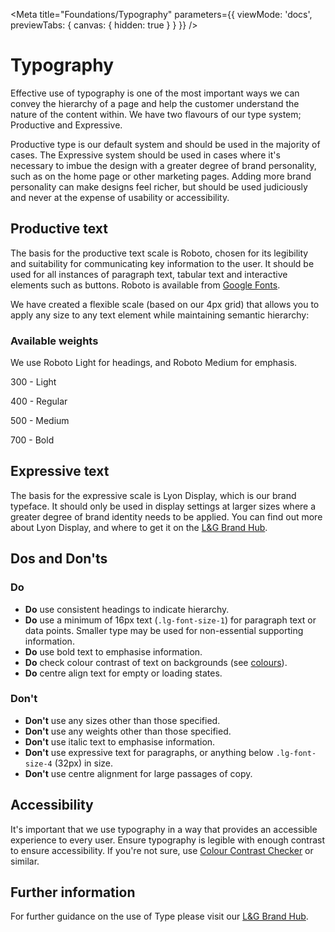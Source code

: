 
<Meta title="Foundations/Typography" parameters={{ viewMode: 'docs', previewTabs: { canvas: { hidden: true } } }} />

# Typography

<p class="standfirst">Effective use of typography is one of the most important ways we can convey the hierarchy of a page and help the customer understand the nature of the content within. We have two flavours of our type system; Productive and Expressive.</p>

Productive type is our default system and should be used in the majority of cases. The Expressive system should be used in cases where it's necessary to imbue the design with a greater degree of brand personality, such as on the home page or other marketing pages. Adding more brand personality can make designs feel richer, but should be used judiciously and never at the expense of usability or accessibility.

## Productive text

The basis for the productive text scale is Roboto, chosen for its legibility and suitability for communicating key information to the user. It should be used for all instances of paragraph text, tabular text and interactive elements such as buttons. Roboto is available from <a href="https://fonts.google.com/specimen/Roboto" target="_blank">Google Fonts</a>.

We have created a flexible scale (based on our 4px grid) that allows you to apply any size to any text element while maintaining semantic hierarchy:

<Story id="internal-typography--productive"></Story>

### Available weights

We use Roboto Light for headings, and Roboto Medium for emphasis.

300 - Light

400 - Regular

500 - Medium

700 - Bold

## Expressive text

The basis for the expressive scale is Lyon Display, which is our brand typeface. It should only be used in display settings at larger sizes where a greater degree of brand identity needs to be applied. You can find out more about Lyon Display, and where to get it on the <a href="https://www.legalandgeneralbrandhub.com/b/www/c/en-GB/BrandKnowledge/Guideline/2?Page=6" target="_blank">L&G Brand Hub</a>.

<Story id="internal-typography--expressive"></Story>

## Dos and Don'ts

### Do

- **Do** use consistent headings to indicate hierarchy.
- **Do** use a minimum of 16px text (`.lg-font-size-1`) for paragraph text or data points. Smaller type may be used for non-essential supporting information.
- **Do** use bold text to emphasise information.
- **Do** check colour contrast of text on backgrounds (see [colours](./?path=/docs/foundations-colours--page)).
- **Do** centre align text for empty or loading states.

### Don't

- **Don't** use any sizes other than those specified.
- **Don't** use any weights other than those specified.
- **Don't** use italic text to emphasise information.
- **Don't** use expressive text for paragraphs, or anything below `.lg-font-size-4` (32px) in size.
- **Don't** use centre alignment for large passages of copy.

## Accessibility

It's important that we use typography in a way that provides an accessible experience to every user. Ensure typography is legible with enough contrast to ensure accessibility. If you're not sure, use <a href="https://webaim.org/resources/contrastchecker/" target="_blank">Colour Contrast Checker</a> or similar.

## Further information

For further guidance on the use of Type please visit our <a href="https://www.legalandgeneralbrandhub.com/b/www/c/en-GB/BrandKnowledge/Guideline/2?Page=6" target="_blank">L&G Brand Hub</a>.

<Feedback />
